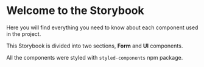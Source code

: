 
<Meta title="Introduction" />

# Welcome to the Storybook

Here you will find everything you need to know about each component used in the project.

This Storybook is divided into two sections, <strong>Form</strong> and <strong>UI</strong> components.

All the components were styled with `styled-components` npm package.